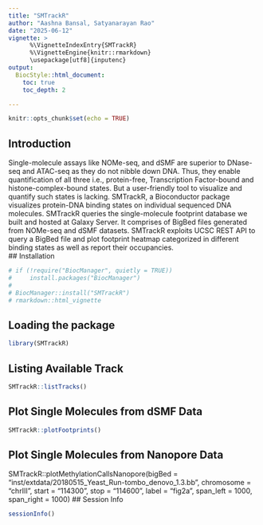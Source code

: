 ```yaml
---
title: "SMTrackR"
author: "Aashna Bansal, Satyanarayan Rao"
date: "2025-06-12"
vignette: >
      %\VignetteIndexEntry{SMTrackR}
      %\VignetteEngine{knitr::rmarkdown}
      \usepackage[utf8]{inputenc}
output: 
  BiocStyle::html_document:
    toc: true
    toc_depth: 2

---
```


```r
knitr::opts_chunk$set(echo = TRUE)
```

## Introduction
Single-molecule assays like NOMe-seq, and dSMF are superior to DNase-seq and ATAC-seq as they do not nibble down DNA. Thus, they enable quantification of all three i.e., protein-free, Transcription Factor-bound and histone-complex-bound states. But a user-friendly tool to visualize and quantify such states is lacking. SMTrackR, a Bioconductor package visualizes protein-DNA binding states on individual sequenced DNA molecules. SMTrackR queries the single-molecule footprint database we built and hosted at Galaxy Server. It comprises of BigBed files generated from NOMe-seq and dSMF datasets. SMTrackR exploits UCSC REST API to query a BigBed file and plot footprint heatmap categorized in different binding states as well as report their occupancies.  
## Installation
```r
# if (!require("BiocManager", quietly = TRUE))
#     install.packages("BiocManager")
# 
# BiocManager::install("SMTrackR")
# rmarkdown::html_vignette
```
## Loading the package
```r
library(SMTrackR)
```
## Listing Available Track
```r

SMTrackR::listTracks()
```

## Plot Single Molecules from dSMF Data
```r
SMTrackR::plotFootprints()
```

## Plot Single Molecules from Nanopore Data
SMTrackR::plotMethylationCallsNanopore(bigBed = "inst/extdata/20180515_Yeast_Run-tombo_denovo_1.3.bb", chromosome = "chrIII", start = "114300", stop = "114600", label = "fig2a", span_left = 1000, span_right = 1000) 
## Session Info
```r
sessionInfo()
```
